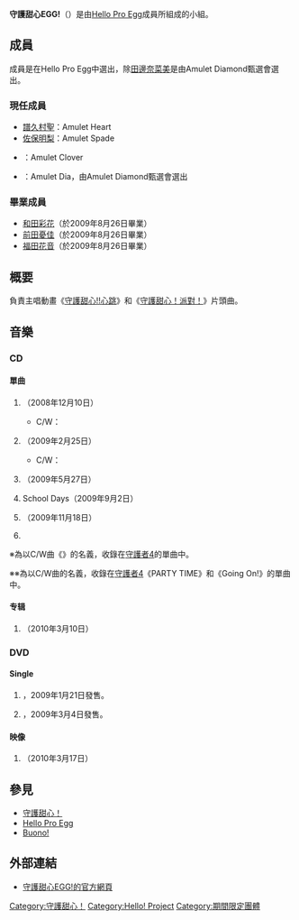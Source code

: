{{Expand |time=2008-09-23T10:59:43+00:00 }}<!-- 本调用由 {{subst:Expand/auto}} 自动产生。 -->
{{Unreferenced |time=2008-09-23T10:59:43+00:00 }}

'''守護甜心EGG!'''（{{lang|ja|しゅごキャラエッグ！}}）是由[[Hello_Pro_Egg|Hello Pro Egg]]成員所組成的小組。

== 成員 ==
成員是在Hello Pro Egg中選出，除[[田邊奈菜美|田邊奈菜美]]是由Amulet Diamond甄選會選出。

=== 現任成員 ===
* [[譜久村聖|譜久村聖]]：Amulet Heart
* [[佐保明梨|佐保明梨]]：Amulet Spade
* {{link-ja|前田彩里|前田彩里}}：Amulet Clover
* {{link-ja|田辺奈菜美|田辺奈菜美}}：Amulet Dia，由Amulet Diamond甄選會選出

=== 畢業成員 ===
* [[和田彩花|和田彩花]]（於2009年8月26日畢業）
* [[前田憂佳|前田憂佳]]（於2009年8月26日畢業）
* [[福田花音|福田花音]]（於2009年8月26日畢業）

== 概要 ==
負責主唱動畫《[[守護甜心！|守護甜心!!心跳]]》和《[[守護甜心|守護甜心！派對！]]》片頭曲。

== 音樂 ==
=== CD ===
==== 單曲 ====
# {{lang|ja|みんなのたまご}}（2008年12月10日）
#* C/W：{{lang|ja|はじまりのうた}}
# {{lang|ja|しゅごしゅご！}}（2009年2月25日）
#* C/W：{{lang|ja|ワンダーランドにつれてって}}
# {{lang|ja|おまかせ♪ガーディアン}}（2009年5月27日）
# School Days（2009年9月2日）
# {{lang|ja|わたしのたまご}}（2009年11月18日）
# {{lang|ja|ありがとう～大きくカンシャ！～}}

※為以C/W曲《{{lang|ja|しゅごキャラエッグ！Version}}》的名義，收錄在[[守護者4|守護者4]]的單曲中。

※※為以C/W曲的名義，收錄在[[守護者4|守護者4]]《PARTY TIME》和《Going On!》的單曲中。
==== 专辑 ====
#{{lang|ja|しゅごキャラ！ソング♪ベスト}}（2010年3月10日）

=== DVD ===
==== Single ====
# {{lang|ja|シングルV「みんなのたまご」}}，2009年1月21日發售。
# {{lang|ja|シングルV「しゅごしゅご！」}}，2009年3月4日發售。
==== 映像 ====
#{{lang|ja|しゅごキャラ！クリップ♪ベスト}}（2010年3月17日）

== 參見 ==
* [[守護甜心！|守護甜心！]]
* [[Hello_Pro_Egg|Hello Pro Egg]]
* [[Buono!|Buono!]]

== 外部連結 ==
* [http://shugo-chara-egg.com/ 守護甜心EGG!的官方網頁]{{Wayback|url=http://shugo-chara-egg.com/ |date=20120202201250 }}

{{music-stub}}
{{早安家族}}

{{DEFAULTSORT:Shugo Chara Egg!}}
[[Category:守護甜心！|Category:守護甜心！]]
[[Category:Hello!_Project|Category:Hello! Project]]
[[Category:期間限定團體|Category:期間限定團體]]